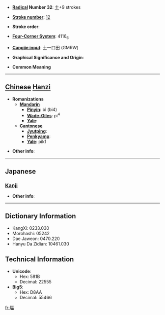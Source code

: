 * '''[[Wiktionary:Chinese radical index| Radical]] Number 32''': [[Wiktionary:Chinese radical index 土|土]]+9 strokes

* '''[[Wiktionary:Chinese total strokes index|Stroke number]]''': [[Wiktionary:Chinese total strokes index 12|12]]

* '''Stroke order''': 

* '''[[Wiktionary:Chinese four corner index|Four-Corner System]]''': 4116<sub>6</sub>

* '''[[Wiktionary:Chinese Cangjie index|Cangjie input]]''': 土一口田 (GMRW)

* '''Graphical Significance and Origin''': 

* '''Common Meaning'''

----

== [[Chinese]] [[Hanzi]] ==

* '''Romanizations'''
** '''[[Mandarin]]'''
*** '''[[Pinyin]]''': bì (bi4)
*** '''[[Wade-Giles]]''': pi<sup>4</sup>
*** '''[[Yale]]''': 
** '''[[Cantonese]]'''
*** '''[[Jyutping]]''':
*** '''[[Penkyamp]]''': 
*** '''[[Yale]]''': pik1

* '''Other info''': 

----

==Japanese==
===[[Kanji]]===
{{kanji|on readings=[[ひよく]] (hiyoku), [[ひき]] (hiki)
|kun readings=[[つちくれ]] (tsuchikure)
}}

* '''Other info''':  

----

== Dictionary Information ==

* KangXi: 0233.030
* Morohashi: 05242
* Dae Jaweon: 0470.220
* Hanyu Da Zidian: 10461.030

== Technical Information ==

* '''Unicode''':
** Hex: 581B
** Decimal: 22555
* '''Big5''':
** Hex: D8AA
** Decimal: 55466

[[fr:堛]]